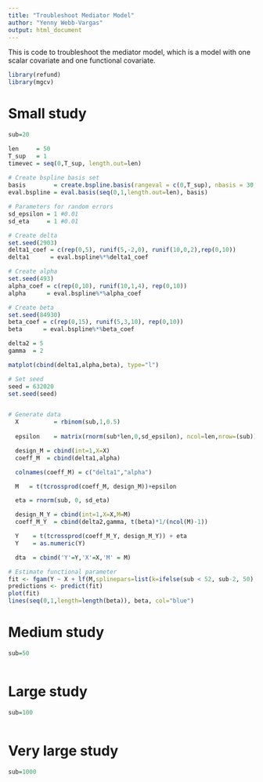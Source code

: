```yaml
---
title: "Troubleshoot Mediator Model"
author: "Yenny Webb-Vargas"
output: html_document
---
```


This is code to troubleshoot the mediator model, which is a model with one scalar covariate and one functional covariate. 

```r
library(refund)
library(mgcv)
```

# Small study
```r
sub=20
```

```r
len     = 50
T_sup   = 1
timevec = seq(0,T_sup, length.out=len)
  
# Create bspline basis set
basis        = create.bspline.basis(rangeval = c(0,T_sup), nbasis = 30, norder=6)
eval.bspline = eval.basis(seq(0,1,length.out=len), basis)

# Parameters for random errors
sd_epsilon = 1 #0.01 
sd_eta     = 1 #0.01 

# Create delta
set.seed(2903)
delta1_coef = c(rep(0,5), runif(5,-2,0), runif(10,0,2),rep(0,10)) 
delta1      = eval.bspline%*%delta1_coef

# Create alpha
set.seed(493)
alpha_coef = c(rep(0,10), runif(10,1,4), rep(0,10)) 
alpha      = eval.bspline%*%alpha_coef

# Create beta
set.seed(84930)
beta_coef = c(rep(0,15), runif(5,3,10), rep(0,10)) 
beta      = eval.bspline%*%beta_coef

delta2 = 5
gamma  = 2

matplot(cbind(delta1,alpha,beta), type="l")

# Set seed
seed = 632020
set.seed(seed)


# Generate data
  X          = rbinom(sub,1,0.5)
  
  epsilon    = matrix(rnorm(sub*len,0,sd_epsilon), ncol=len,nrow=(sub))

  design_M = cbind(int=1,X=X)
  coeff_M  = cbind(delta1,alpha)

  colnames(coeff_M) = c("delta1","alpha")

  M   = t(tcrossprod(coeff_M, design_M))+epsilon

  eta = rnorm(sub, 0, sd_eta) 

  design_M_Y = cbind(int=1,X=X,M=M)
  coeff_M_Y  = cbind(delta2,gamma, t(beta)*1/(ncol(M)-1))

  Y    = t(tcrossprod(coeff_M_Y, design_M_Y)) + eta
  Y    = as.numeric(Y)

  dta  = cbind('Y'=Y,'X'=X,'M' = M)

# Estimate functional parameter
fit <- fgam(Y ~ X + lf(M,splinepars=list(k=ifelse(sub < 52, sub-2, 50),m=c(3,2))))
predictions <- predict(fit)
plot(fit)
lines(seq(0,1,length=length(beta)), beta, col="blue")
```


# Medium study

```r
sub=50
```

```r
```

# Large study

```r
sub=100
```

```r
```


# Very large study

```r
sub=1000
```

```r
```
